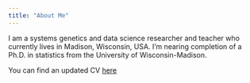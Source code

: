 ```yaml
---
title: "About Me"
---
```



I am a systems genetics and data science researcher and teacher who currently lives in Madison, Wisconsin, USA. I'm nearing completion of a Ph.D. in statistics from the University of Wisconsin-Madison. 

You can find an updated CV [here](https://figshare.com/articles/My_CV/5596411)


